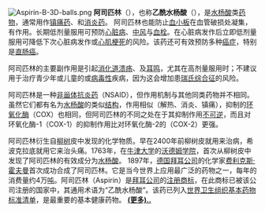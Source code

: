 [[File:Aspirin-B-3D-balls.png|left]]
'''阿司匹林'''（{{lang-en|Aspirin}}），也称'''乙酰水杨酸'''（{{lang-en|acetylsalicylic acid}}），是[[水杨酸|水杨酸]]类[[药物|药物]]，通常用作[[镇痛药|镇痛药]]、{{link-en|解热药|antipyretic}}和[[消炎药|消炎药]]。 阿司匹林也能防止[[血小板|血小板]]在血管破损处凝集，有{{link-en|抗凝药|antiplatelet drug|抗凝}}作用。长期低剂量服用可预防[[心脏病|心脏病]]、[[中风|中风]]与[[血栓|血栓]]。在心脏病发作后立即低剂量服用可降低下次心脏病发作或[[心肌梗死|心肌梗死]]的风险。该药还可有效预防多种[[癌症|癌症]]，特别是[[直肠癌|直肠癌]]。

<!-- Adverse effects -->
阿司匹林的主要副作用是引起[[消化道溃疡|消化道溃疡]]、{{link-en|胃出血|stomach bleeding}}及[[耳鸣|耳鸣]]，尤其在高剂量服用时；不建议用于治疗青少年或儿童的{{link-en|流感样症状|flu-like symptoms}}或[[病毒性|病毒性]]疾病，因为这会增加患[[瑞氏综合征|瑞氏综合征]]的风险。

<!-- Mechanism of action -->
阿司匹林是一种[[非甾体抗炎药|非甾体抗炎药]]（NSAID），但作用机制与其他同类药物并不相同。虽然它们都有名为[[水杨酸|水杨酸]]的类似[[分子结构|结构]]，作用相似（解热、消炎、镇痛），抑制的[[环氧化酶|环氧化酶]]（COX）也相同，但阿司匹林的不同之处在于其抑制作用[[酶抑制剂#不可逆抑制剂|不可逆]]，而且对环氧化酶-1（COX-1）的抑制作用比对环氧化酶-2的（COX-2）更强。

<!-- History, society and culture -->
阿司匹林衍生自[[柳树|柳树]]皮中发现的化学物质。早在2400年前柳树皮就用来治病，希波克拉底就用它来治头痛。1763年，在[[牛津大学|牛津大学]]的[[沃德姆学院|沃德姆学院]]，{{link-en|爱德华·斯通|Edward Stone (clergyman)}}首次从柳树皮中发现了阿司匹林的有效成分为[[水杨酸|水杨酸]]。 1897年，[[德国|德国]][[拜耳公司|拜耳公司]]的化学家[[费利克斯·霍夫曼|费利克斯·霍夫曼]]首次成功合成了阿司匹林。它是当今世界上应用最广泛的药物之一，每年的消费量约4万[[吨|吨]]。阿司匹林（Aspirin）是[[拜耳公司|拜耳公司]]的[[注册商标|注册商标]]，在此商标已被该公司注册的国家中，其通用术语为“乙酰水杨酸”。该药已列入[[世界卫生组织基本药物标准清单|世界卫生组织基本药物标准清单]]，是最重要的基本健康药物。  [[阿司匹林|'''(更多)..''']]